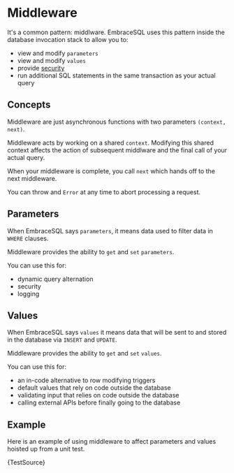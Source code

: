 
# Middleware

It's a common pattern: middlware. EmbraceSQL uses this pattern inside the 
database invocation stack to allow you to:

* view and modify `parameters`
* view and modify `values`
* provide [security](./security)
* run additional SQL statements in the same transaction as your actual query

## Concepts

Middleware are just asynchronous functions with two parameters `(context, next)`. 

Middleware acts by working on a shared `context`. 
Modifying this shared context affects the action of subsequent
middlware and the final call of your actual query.

When your middleware is complete, you call `next` which hands off to the next
middleware.

You can throw and `Error` at any time to abort processing a request.


## Parameters

When EmbraceSQL says `parameters`, it means data used to filter data in `WHERE`
clauses. 

Middleware provides the ability to `get` and `set` `parameters`.

You can use this for:
* dynamic query alternation
* security
* logging

## Values

When EmbraceSQL says `values` it means data that will be sent to and stored
in the database via `INSERT` and `UPDATE`.

Middleware provides the ability to `get` and `set` `values`.

You can use this for:
* an in-code alternative to row modifying triggers
* default values that rely on code outside the database
* validating input that relies on code outside the database
* calling external APIs before finally going to the database

## Example

Here is an example of using middleware to affect parameters and values
hoisted up from a unit test.

<CodeBlock language="typescript" >
  {TestSource}
</CodeBlock>
